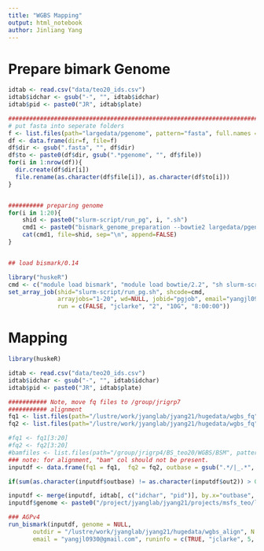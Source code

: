 ```yaml
---
title: "WGBS Mapping"
output: html_notebook
author: Jinliang Yang
---
```



# Prepare bimark Genome


```r
idtab <- read.csv("data/teo20_ids.csv")
idtab$idchar <- gsub("-", "", idtab$idchar)
idtab$pid <- paste0("JR", idtab$plate)

#####################################################################################################
# put fasta into seperate folders
f <- list.files(path="largedata/pgenome", pattern="fasta", full.names = TRUE)
df <- data.frame(dir=f, file=f)
df$dir <- gsub(".fasta", "", df$dir)
df$to <- paste0(df$dir, gsub(".*pgenome", "", df$file))
for(i in 1:nrow(df)){
  dir.create(df$dir[i])
  file.rename(as.character(df$file[i]), as.character(df$to[i]))
}


########## preparing genome
for(i in 1:20){
    shid <- paste0("slurm-script/run_pg", i, ".sh")
    cmd1 <- paste0("bismark_genome_preparation --bowtie2 largedata/pgenome/", i)
    cat(cmd1, file=shid, sep="\n", append=FALSE)
}    


## load bismark/0.14

library("huskeR")
cmd <- c("module load bismark", "module load bowtie/2.2", "sh slurm-script/run_pg$SLURM_ARRAY_TASK_ID.sh")
set_array_job(shid="slurm-script/run_pg.sh", shcode=cmd,
              arrayjobs="1-20", wd=NULL, jobid="pgjob", email="yangjl0930@gmail.com",
              run = c(FALSE, "jclarke", "2", "10G", "8:00:00"))


```


# Mapping

```r
library(huskeR)

idtab <- read.csv("data/teo20_ids.csv")
idtab$idchar <- gsub("-", "", idtab$idchar)
idtab$pid <- paste0("JR", idtab$plate)

########### Note, move fq files to /group/jrigrp7
########### alignment
fq1 <- list.files(path="/lustre/work/jyanglab/jyang21/hugedata/wgbs_fq", pattern="R1_trimmed.fastq.gz$", full.names = TRUE)
fq2 <- list.files(path="/lustre/work/jyanglab/jyang21/hugedata/wgbs_fq", pattern="R2_trimmed.fastq.gz$", full.names = TRUE)

#fq1 <- fq1[3:20]
#fq2 <- fq2[3:20]
#bamfiles <- list.files(path="/group/jrigrp4/BS_teo20/WGBS/BSM", pattern="bam$", full.names = TRUE)
### note: for alignment, "bam" col should not be present.
inputdf <- data.frame(fq1 = fq1,  fq2 = fq2, outbase = gsub(".*/|_.*", "", fq1), out2=gsub(".*/|_.*", "", fq2))

if(sum(as.character(inputdf$outbase) != as.character(inputdf$out2)) > 0  ){stop("!!! PE not right !!!")}

inputdf <- merge(inputdf, idtab[, c("idchar", "pid")], by.x="outbase", by.y="pid")
inputdf$genome <- paste0("/project/jyanglab/jyang21/projects/msfs_teo/largedata/pgenome/", inputdf$idchar)

### AGPv4
run_bismark(inputdf, genome = NULL,
       outdir = "/lustre/work/jyanglab/jyang21/hugedata/wgbs_align", N = 1, align = TRUE,
       email = "yangjl0930@gmail.com", runinfo = c(TRUE, "jclarke", 5, "20G", "100:00:00"))

```



